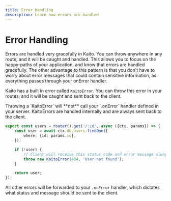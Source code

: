 ```yaml
---
title: Error Handling
description: Learn how errors are handled
---
```



# Error Handling

Errors are handled very gracefully in Kaito. You can throw anywhere in any route, and it will be caught and handled. This allows you to focus on the happy-paths of your application, and know that errors are handled gracefully. The other advantage to this pattern is that you don't have to worry about error messages that could contain sensitive information, as everything passes through your onError handler.

Kaito has a built in error called `KaitoError`. You can throw this error in your routes, and it will be caught and sent back to the client.

<Callout>
	Throwing a `KaitoError` will **not** call your `.onError` handler defined in your server. KaitoErrors are handled
	internally and are always sent back to the client.
</Callout>

```ts filename="routes/users.ts" {8}
export const users = router().get('/:id', async ({ctx, params}) => {
	const user = await ctx.db.users.findOne({
		where: {id: params.id},
	});

	if (!user) {
		// Client will receive this status code and error message always. This bypasses your .onError() handler
		throw new KaitoError(404, 'User not found');
	}

	return user;
});
```

All other errors will be forwarded to your `.onError` handler, which dictates what status and message should be sent to the client.
